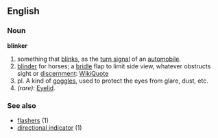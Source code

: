 ==English==

===Noun===
'''blinker'''
# something that [[blink]]s, as the [[turn signal]] of an [[automobile]].
# [[blinder]] for horses; a [[bridle]] flap to limit side view, whatever obstructs sight or [[discernment]]: [[q:Matthew Green|WikiQuote]]
# pl. A kind of [[goggles]], used to protect the eyes from glare, dust, etc.
#''(rare)'': [[Eyelid]].

===See also===
*[[flashers]] (1)
*[[directional indicator]] (1)